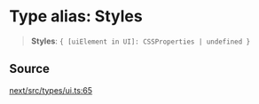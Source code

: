 # Type alias: Styles

> **Styles**: `{ [uiElement in UI]: CSSProperties | undefined }`

## Source

[next/src/types/ui.ts:65](https://github.com/gpbl/react-day-picker/blob/56bfb649e/next/src/types/ui.ts#L65)
